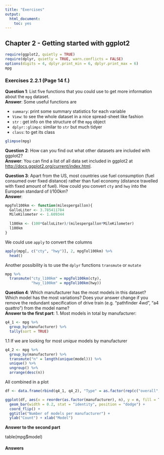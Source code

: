 ```yaml
---
title: "Exercises"
output: 
  html_document: 
    toc: yes
---
```


## Chapter 2 - Getting started with ggplot2

```r
require(ggplot2, quietly = TRUE)
require(dplyr, quietly = TRUE, warn.conflicts = FALSE)
options(digits = 4, dplyr.print_min = 6, dplyr.print_max = 6)
mpg
```

### Exercises 2.2.1 (Page 14 f.)

__Question 1__: List five functions that you could use to get more information
    about the `mpg` dataset.  
__Answer__: Some useful functions are

 + `summary`: print some summary statistics for each variable  
 + `View`: to see the whole dataset in a nice spread-sheet like fashion
 + `str` : get info on the structure of the `mpg` object
 + `dplyr::glimps`: similar to `str` but much tidyer
 + `class`: to get its class
 
```r
glimpse(mpg)
```

__Question 2__: How can you find out what other datasets are included with ggplot2?  
__Answer__: You can find a list of all data set included in ggplot2 at <http://docs.ggplot2.org/current/index.html>.
    
__Question 3__: Apart from the US, most countries use fuel consumption (fuel consumed
    over fixed distance) rather than fuel economy (distance travelled with
    fixed amount of fuel). How could you convert `cty` and `hwy` into the
    European standard of l/100km?  
__Answer__:  

```r
mpgTol100km <- function(milespergallon){
  GalloLiter <- 3.785411784
  MileKilometer <- 1.609344 
  
  l100km <- (100*GalloLiter)/(milespergallon*MileKilometer)
  l100km
}
```
We could use `apply` to convert the columns
```r
apply(mpg[, c("cty", "hwy")], 2, mpgTol100km) %>% 
  head()
```

Another possibility is to use the `dplyr` functions `transmute` or `mutate` 
```r
mpg %>% 
  transmute("cty_l100km" = mpgTol100km(cty),
            "hwy_l100km" = mpgTol100km(hwy))
```

__Question 4__: Which manufacturer has the most models in this dataset? Which model has 
    the most variations? Does your answer change if you remove the redundant
    specification of drive train (e.g. "pathfinder 4wd", "a4 quattro") from the 
    model name?  
__Answer to the first part__: 
1.  Most models in total by manufacturer:
```r
q4_1 <- mpg %>% 
  group_by(manufacturer) %>% 
  tally(sort = TRUE)
```
1.1 If we are looking for most *unique* models by manufacturer 
```r
q4_2 <- mpg %>% 
  group_by(manufacturer) %>% 
  transmute("n" = length(unique(model))) %>% 
  unique() %>%
  ungroup() %>% 
  arrange(desc(n))
```

All combined in a plot

```r

df <- data.frame(rbind(q4_1, q4_2), "Type" = as.factor(rep(c("overall", "unique"), each = 15)))

ggplot(df, aes(x = reorder(as.factor(manufacturer), n), y = n, fill = Type)) + 
  geom_bar(width = 0.2, stat = "identity", position = "dodge") + 
  coord_flip() + 
  ggtitle("Number of models per manufacturer") +
  ylab("Count") + xlab("Model")
```

__Answer to the second part__

table(mpg$model)

#### Answers
